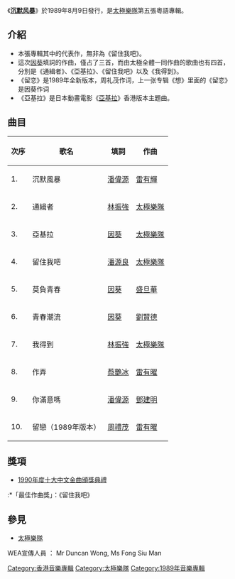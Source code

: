 {{Album infobox | <!-- See Wikipedia:WikiProject_Albums -->
|  Name        = 沉默风暴
|  Type        = [[專輯|專輯]]
|  Artist      = [[太極樂隊|太極樂隊]]
|  Cover       = 
|  Background  = 
|  Released    = 1989年8月9日 
|  Recorded    = 1988年7月-1989年5月
|  Genre       = [[粵語流行音樂|粵語流行音樂]]
|  Label       = [[華納唱片|華納唱片]]
|  Last album  = [[想_(太極專輯)|想]]<br/>（1988年4月2日）
|  This album  = '''沉默風暴'''<br/>（1989年8月9日）
|  Next album  = [[VII|VII]]<br/>（1990年10月12日）
}}
《'''[https://www.facebook.com/mybookroom/photos/pcb.4890754987634346/4890718510971327 沉默风暴]'''》於1989年8月9日發行，是[[太極樂隊|太極樂隊]]第五張粵語專輯。

==介紹==
*本張專輯其中的代表作，無非為《留住我吧》。
*這次[[因葵|因葵]]填詞的作曲，僅占了三首，而由太極全體一同作曲的歌曲也有四首，分別是《通緝者》、《亞基拉》、《留住我吧》以及《我得到》。
*《留恋》是1989年全新版本，周礼茂作词，上一张专辑《想》里面的《留恋》是因葵作词
*《亞基拉》是日本動畫電影《[[亞基拉|亞基拉]]》香港版本主題曲。

==曲目==
{| class="wikitable"
|-
!次序
!歌名
!填詞
!作曲
|-
| 1. || 沉默風暴 || [[潘偉源|潘偉源]] ||[[雷有輝|雷有輝]]
|-
| 2. || 通緝者 || [[林振強|林振強]] ||[[太極樂隊|太極樂隊]]
|-
| 3. || 亞基拉 || [[因葵|因葵]] || [[太極樂隊|太極樂隊]]
|-
| 4. || 留住我吧  || [[潘源良|潘源良]] || [[太極樂隊|太極樂隊]]
|-
| 5. || 莫負青春 || [[因葵|因葵]] || [[盛旦華|盛旦華]]
|-
| 6. || 青春潮流 || [[因葵|因葵]] || [[劉賢德|劉賢德]]
|-
| 7. || 我得到 || [[林振強|林振強]] ||[[太極樂隊|太極樂隊]]
|-
| 8. || 作弄 || [[蔡艷冰|蔡艷冰]] || [[雷有曜|雷有曜]]
|-
| 9. || 你滿意嗎  || [[潘偉源|潘偉源]] || [[鄧建明|鄧建明]]
|-
| 10. || 留戀（1989年版本）   || [[周禮茂|周禮茂]] || [[雷有曜|雷有曜]]
|}

==獎項==
*[[第十三屆十大中文金曲得獎名單|1990年度十大中文金曲頒獎典禮]]
:*「最佳作曲獎」：《留住我吧》

==參見==
*[[太極樂隊|太極樂隊]]

{{album-stub}}
{{太極樂隊}}
[[Category:香港音樂專輯|Category:香港音樂專輯]]
[[Category:太極樂隊|Category:太極樂隊]]
[[Category:1989年音樂專輯|Category:1989年音樂專輯]]

WEA宣傳人員 ： Mr Duncan Wong, Ms Fong Siu Man
